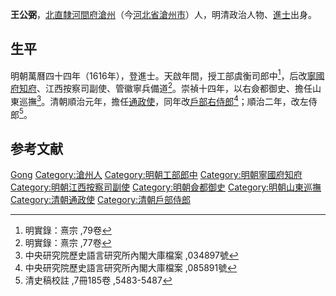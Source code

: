 {{Otheruses|other=名为王公弼的其他人物|王臣 (嘉靖進士)}}

'''王公弼'''，[[北直隸|北直隸]][[河間府|河間府]][[滄州|滄州]]（今[[河北省|河北省]][[滄州市|滄州市]]）人，明清政治人物、[[進士|進士]]出身。

== 生平 ==
明朝萬曆四十四年（1616年），登進士。天啟年間，授工部虞衡司郎中<ref>明實錄：熹宗 ,79卷</ref>，后改[[寧國府|寧國府]][[知府|知府]]、江西按察司副使、管徽寧兵備道<ref>明實錄：熹宗 ,77卷</ref>。崇禎十四年，以右僉都御史、擔任山東巡撫<ref>中央研究院歷史語言研究所內閣大庫檔案 ,034897號</ref>。清朝順治元年，擔任[[通政使|通政使]]，同年改[[戶部右侍郎|戶部右侍郎]]<ref>中央研究院歷史語言研究所內閣大庫檔案 ,085891號</ref>；順治二年，改左侍郎<ref>清史稿校註 ,7冊185卷 ,5483-5487</ref>。

== 参考文献 ==
{{reflist|3}}

{{start box}}
{{s-off}}
{{s-before|[[黃懋中|黃懋中]]}}
{{s-title|明朝寧國府知府|1623年－1627年}}
{{s-after|[[黃夢松|黃夢松]]}}
{{end box}}

{{明朝人物小作品}}
{{萬曆四十四年丙辰科殿試金榜}}

{{Authority control}}
{{DEFAULTSORT:Wang王}}
[[Category:王姓|Gong]]
[[Category:滄州人|Category:滄州人]]
[[Category:明朝工部郎中|Category:明朝工部郎中]]
[[Category:明朝寧國府知府|Category:明朝寧國府知府]]
[[Category:明朝江西按察司副使|Category:明朝江西按察司副使]]
[[Category:明朝僉都御史|Category:明朝僉都御史]]
[[Category:明朝山東巡撫|Category:明朝山東巡撫]]
[[Category:清朝通政使|Category:清朝通政使]]
[[Category:清朝戶部侍郎|Category:清朝戶部侍郎]]